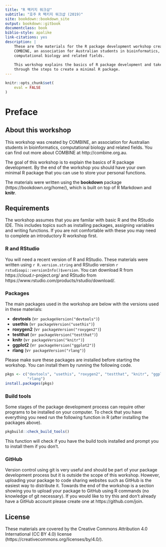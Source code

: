 ```yaml
--- 
title: "R 팩키지 워크샵"
subtitle: "호주 R 팩키지 워크샵 (2019)"
site: bookdown::bookdown_site
output: bookdown::gitbook
documentclass: book
biblio-style: apalike
link-citations: yes
description: |
    These are the materials for the R package development workshop created by
    COMBINE, an association for Australian students in bioinformatics,
    computational biology and related fields.
    
    This workshop explains the basics of R package development and takes you
    through the steps to create a minimal R package.
---
```


```r
knitr::opts_chunk$set(
    eval = FALSE
)
```

# Preface {-}

## About this workshop {-}

This workshop was created by COMBINE, an association for Australian students in
bioinformatics, computational biology and related fields. You can find out
more about COMBINE at http://combine.org.au.

The goal of this workshop is to explain the basics of R package development. By
the end of the workshop you should have your own minimal R package that you can
use to store your personal functions.

The materials were written using the **bookdown** package
(https://bookdown.org/home/), which is built on top of R Markdown and **knitr**.

## Requirements {-}

The workshop assumes that you are familar with basic R and the RStudio IDE. This
includes topics such as installing packages, assigning variables and writing
functions. If you are not comfortable with these you may need to complete an
introductory R workshop first.

### R and RStudio {-}

You will need a recent version of R and RStudio. These materials were written
using `r R.version.string` and RStudio version
`r rstudioapi::versionInfo()$version`. You can download R from 
https://cloud.r-project.org/ and RStudio from 
https://www.rstudio.com/products/rstudio/download/.

### Packages {-}

The main packages used in the workshop are below with the versions used in these
materials:

* **devtools** (v`r packageVersion("devtools")`)
* **usethis** (v`r packageVersion("usethis")`)
* **roxygen2** (v`r packageVersion("roxygen2")`)
* **testthat** (v`r packageVersion("testthat")`)
* **knitr** (v`r packageVersion("knitr")`)
* **ggplot2** (v`r packageVersion("ggplot2")`)
* **rlang** (v`r packageVersion("rlang")`)

Please make sure these packages are installed before starting the workshop. You
can install them by running the following code.

```r
pkgs <- c("devtools", "usethis", "roxygen2", "testthat", "knitr", "ggplot2",
          "rlang")
install.packages(pkgs)
```

### Build tools {-}

Some stages of the package development process can require other programs to be
installed on your computer. To check that you have everything you need run the
following function in R (after installing the packages above).

```r
pkgbuild::check_build_tools()
```

This function will check if you have the build tools installed and prompt you
to install them if you don't.

### GitHub {-}

Version control using git is very useful and should be part of your package
development process but it is outside the scope of this workshop. However,
uploading your package to code sharing websites such as GitHub is the easiest
way to distribute it. Towards the end of the workshop is a section showing you
to upload your package to GitHub using R commands (no knowledge of git
necessary). If you would like to try this and don't already have a GitHub
account please create one at https://github.com/join.

## License {-}

These materials are covered by the Creative Commons Attribution 4.0
International (CC BY 4.0) license
(https://creativecommons.org/licenses/by/4.0/).
